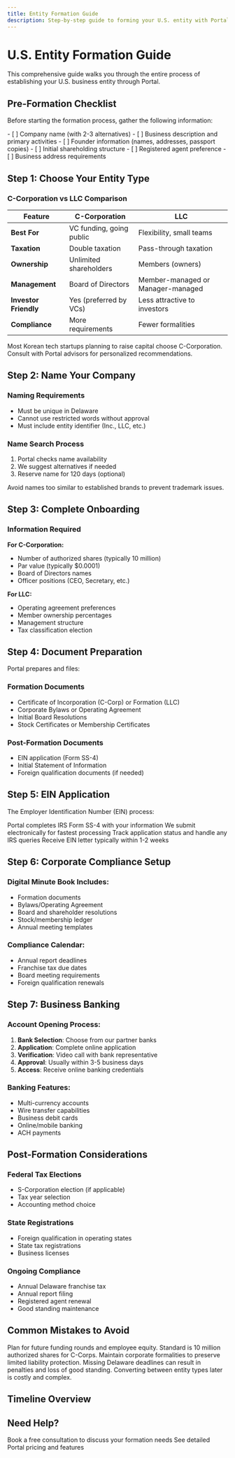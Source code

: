 ```yaml
---
title: Entity Formation Guide
description: Step-by-step guide to forming your U.S. entity with Portal
---
```


# U.S. Entity Formation Guide

This comprehensive guide walks you through the entire process of establishing your U.S. business entity through Portal.

## Pre-Formation Checklist

Before starting the formation process, gather the following information:

<Checklist>
- [ ] Company name (with 2-3 alternatives)
- [ ] Business description and primary activities
- [ ] Founder information (names, addresses, passport copies)
- [ ] Initial shareholding structure
- [ ] Registered agent preference
- [ ] Business address requirements
</Checklist>

## Step 1: Choose Your Entity Type

### C-Corporation vs LLC Comparison

| Feature | C-Corporation | LLC |
|---------|---------------|-----|
| **Best For** | VC funding, going public | Flexibility, small teams |
| **Taxation** | Double taxation | Pass-through taxation |
| **Ownership** | Unlimited shareholders | Members (owners) |
| **Management** | Board of Directors | Member-managed or Manager-managed |
| **Investor Friendly** | Yes (preferred by VCs) | Less attractive to investors |
| **Compliance** | More requirements | Fewer formalities |

<Tip>
Most Korean tech startups planning to raise capital choose C-Corporation. Consult with Portal advisors for personalized recommendations.
</Tip>

## Step 2: Name Your Company

### Naming Requirements
- Must be unique in Delaware
- Cannot use restricted words without approval
- Must include entity identifier (Inc., LLC, etc.)

### Name Search Process
1. Portal checks name availability
2. We suggest alternatives if needed
3. Reserve name for 120 days (optional)

<Warning>
Avoid names too similar to established brands to prevent trademark issues.
</Warning>

## Step 3: Complete Onboarding

### Information Required

**For C-Corporation:**
- Number of authorized shares (typically 10 million)
- Par value (typically $0.0001)
- Board of Directors names
- Officer positions (CEO, Secretary, etc.)

**For LLC:**
- Operating agreement preferences
- Member ownership percentages
- Management structure
- Tax classification election

## Step 4: Document Preparation

Portal prepares and files:

### Formation Documents
- Certificate of Incorporation (C-Corp) or Formation (LLC)
- Corporate Bylaws or Operating Agreement
- Initial Board Resolutions
- Stock Certificates or Membership Certificates

### Post-Formation Documents
- EIN application (Form SS-4)
- Initial Statement of Information
- Foreign qualification documents (if needed)

## Step 5: EIN Application

The Employer Identification Number (EIN) process:

<Steps>
  <Step title="Form Preparation">
    Portal completes IRS Form SS-4 with your information
  </Step>
  <Step title="IRS Submission">
    We submit electronically for fastest processing
  </Step>
  <Step title="Follow-up">
    Track application status and handle any IRS queries
  </Step>
  <Step title="Delivery">
    Receive EIN letter typically within 1-2 weeks
  </Step>
</Steps>

## Step 6: Corporate Compliance Setup

### Digital Minute Book Includes:
- Formation documents
- Bylaws/Operating Agreement
- Board and shareholder resolutions
- Stock/membership ledger
- Annual meeting templates

### Compliance Calendar:
- Annual report deadlines
- Franchise tax due dates
- Board meeting requirements
- Foreign qualification renewals

## Step 7: Business Banking

### Account Opening Process:
1. **Bank Selection**: Choose from our partner banks
2. **Application**: Complete online application
3. **Verification**: Video call with bank representative
4. **Approval**: Usually within 3-5 business days
5. **Access**: Receive online banking credentials

### Banking Features:
- Multi-currency accounts
- Wire transfer capabilities
- Business debit cards
- Online/mobile banking
- ACH payments

## Post-Formation Considerations

### Federal Tax Elections
- S-Corporation election (if applicable)
- Tax year selection
- Accounting method choice

### State Registrations
- Foreign qualification in operating states
- State tax registrations
- Business licenses

### Ongoing Compliance
- Annual Delaware franchise tax
- Annual report filing
- Registered agent renewal
- Good standing maintenance

## Common Mistakes to Avoid

<AccordionGroup>
  <Accordion title="Inadequate Shareholding Structure">
    Plan for future funding rounds and employee equity. Standard is 10 million authorized shares for C-Corps.
  </Accordion>
  
  <Accordion title="Mixing Personal and Business">
    Maintain corporate formalities to preserve limited liability protection.
  </Accordion>
  
  <Accordion title="Ignoring Compliance">
    Missing Delaware deadlines can result in penalties and loss of good standing.
  </Accordion>
  
  <Accordion title="Wrong Entity Choice">
    Converting between entity types later is costly and complex.
  </Accordion>
</AccordionGroup>

## Timeline Overview

<Timeline>
  <TimelineItem title="Day 1-2" description="Initial consultation and onboarding" />
  <TimelineItem title="Day 3-5" description="Entity formation in Delaware" />
  <TimelineItem title="Week 2" description="EIN application and processing" />
  <TimelineItem title="Week 3" description="Business banking setup" />
  <TimelineItem title="Week 4" description="Complete setup and dashboard access" />
</Timeline>

## Need Help?

<CardGroup cols={2}>
  <Card title="Schedule Consultation" icon="calendar" href="mailto:info@partners.place">
    Book a free consultation to discuss your formation needs
  </Card>
  <Card title="View Pricing" icon="dollar-sign" href="/services/portal">
    See detailed Portal pricing and features
  </Card>
</CardGroup>